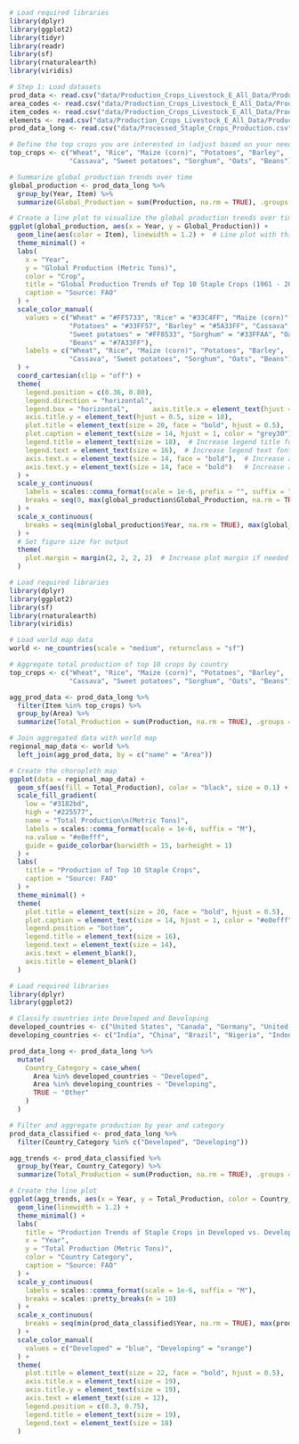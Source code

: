 ```r
# Load required libraries
library(dplyr)
library(ggplot2)
library(tidyr)
library(readr)
library(sf)
library(rnaturalearth)
library(viridis)

# Step 1: Load datasets
prod_data <- read.csv("data/Production_Crops_Livestock_E_All_Data/Production_Crops_Livestock_E_All_Data.csv")
area_codes <- read.csv("data/Production_Crops_Livestock_E_All_Data/Production_Crops_Livestock_E_AreaCodes.csv")
item_codes <- read.csv("data/Production_Crops_Livestock_E_All_Data/Production_Crops_Livestock_E_ItemCodes.csv")
elements <- read.csv("data/Production_Crops_Livestock_E_All_Data/Production_Crops_Livestock_E_Elements.csv")
prod_data_long <- read.csv("data/Processed_Staple_Crops_Production.csv")
```

```r

# Define the top crops you are interested in (adjust based on your needs)
top_crops <- c("Wheat", "Rice", "Maize (corn)", "Potatoes", "Barley", 
               "Cassava", "Sweet potatoes", "Sorghum", "Oats", "Beans")

# Summarize global production trends over time
global_production <- prod_data_long %>%
  group_by(Year, Item) %>%
  summarize(Global_Production = sum(Production, na.rm = TRUE), .groups = "drop")

# Create a line plot to visualize the global production trends over time
ggplot(global_production, aes(x = Year, y = Global_Production)) +
  geom_line(aes(color = Item), linewidth = 1.2) +  # Line plot with thicker lines
  theme_minimal() +
  labs(
    x = "Year", 
    y = "Global Production (Metric Tons)",  
    color = "Crop",
    title = "Global Production Trends of Top 10 Staple Crops (1961 - 2022)",
    caption = "Source: FAO"
  ) +
  scale_color_manual(
    values = c("Wheat" = "#FF5733", "Rice" = "#33C4FF", "Maize (corn)" = "#FFB533", 
               "Potatoes" = "#33FF57", "Barley" = "#5A33FF", "Cassava" = "#FF33A1", 
               "Sweet potatoes" = "#FF8533", "Sorghum" = "#33FFAA", "Oats" = "#FF33CC", 
               "Beans" = "#7A33FF"),
    labels = c("Wheat", "Rice", "Maize (corn)", "Potatoes", "Barley", 
               "Cassava", "Sweet potatoes", "Sorghum", "Oats", "Beans")
  ) +
  coord_cartesian(clip = "off") +
  theme(
    legend.position = c(0.36, 0.80),  
    legend.direction = "horizontal",  
    legend.box = "horizontal",      axis.title.x = element_text(hjust = 0.5, size = 18),  
    axis.title.y = element_text(hjust = 0.5, size = 18),  
    plot.title = element_text(size = 20, face = "bold", hjust = 0.5),  # Increase title font size
    plot.caption = element_text(size = 14, hjust = 1, color = "grey30"),  # Caption with slightly larger font
    legend.title = element_text(size = 18),  # Increase legend title font size
    legend.text = element_text(size = 16),  # Increase legend text font size
    axis.text.x = element_text(size = 14, face = "bold"),  # Increase and bold X axis tick labels
    axis.text.y = element_text(size = 14, face = "bold")   # Increase and bold Y axis tick labels
  ) +
  scale_y_continuous(
    labels = scales::comma_format(scale = 1e-6, prefix = "", suffix = "M"),  # Format y-axis in millions with commas
    breaks = seq(0, max(global_production$Global_Production, na.rm = TRUE), by = 200000000)  # Reduced step size for y-axis ticks
  ) +
  scale_x_continuous(
    breaks = seq(min(global_production$Year, na.rm = TRUE), max(global_production$Year, na.rm = TRUE), by = 5)  # Increase x-axis ticks
  ) +
  # Set figure size for output
  theme(
    plot.margin = margin(2, 2, 2, 2)  # Increase plot margin if needed
  )

```

```r
# Load required libraries
library(dplyr)
library(ggplot2)
library(sf)
library(rnaturalearth)
library(viridis)

# Load world map data
world <- ne_countries(scale = "medium", returnclass = "sf")

# Aggregate total production of top 10 crops by country
top_crops <- c("Wheat", "Rice", "Maize (corn)", "Potatoes", "Barley", 
               "Cassava", "Sweet potatoes", "Sorghum", "Oats", "Beans")

agg_prod_data <- prod_data_long %>%
  filter(Item %in% top_crops) %>%
  group_by(Area) %>%
  summarize(Total_Production = sum(Production, na.rm = TRUE), .groups = "drop")

# Join aggregated data with world map
regional_map_data <- world %>%
  left_join(agg_prod_data, by = c("name" = "Area"))

# Create the choropleth map
ggplot(data = regional_map_data) +
  geom_sf(aes(fill = Total_Production), color = "black", size = 0.1) +
  scale_fill_gradient(
    low = "#3182bd", 
    high = "#225577", 
    name = "Total Production\n(Metric Tons)",
    labels = scales::comma_format(scale = 1e-6, suffix = "M"), 
    na.value = "#e0efff", 
    guide = guide_colorbar(barwidth = 15, barheight = 1)
  ) +
  labs(
    title = "Production of Top 10 Staple Crops",
    caption = "Source: FAO"
  ) +
  theme_minimal() +
  theme(
    plot.title = element_text(size = 20, face = "bold", hjust = 0.5),
    plot.caption = element_text(size = 14, hjust = 1, color = "#e0efff"),
    legend.position = "bottom",
    legend.title = element_text(size = 16),
    legend.text = element_text(size = 14),
    axis.text = element_blank(),
    axis.title = element_blank()
  )


```

```r
# Load required libraries
library(dplyr)
library(ggplot2)

# Classify countries into Developed and Developing
developed_countries <- c("United States", "Canada", "Germany", "United Kingdom", "France", "Australia", "Japan")
developing_countries <- c("India", "China", "Brazil", "Nigeria", "Indonesia", "Mexico", "South Africa")

prod_data_long <- prod_data_long %>%
  mutate(
    Country_Category = case_when(
      Area %in% developed_countries ~ "Developed",
      Area %in% developing_countries ~ "Developing",
      TRUE ~ "Other"
    )
  )

# Filter and aggregate production by year and category
prod_data_classified <- prod_data_long %>%
  filter(Country_Category %in% c("Developed", "Developing"))

agg_trends <- prod_data_classified %>%
  group_by(Year, Country_Category) %>%
  summarize(Total_Production = sum(Production, na.rm = TRUE), .groups = "drop")

# Create the line plot
ggplot(agg_trends, aes(x = Year, y = Total_Production, color = Country_Category, group = Country_Category)) +
  geom_line(linewidth = 1.2) +
  theme_minimal() +
  labs(
    title = "Production Trends of Staple Crops in Developed vs. Developing Countries (1961 - 2022)",
    x = "Year",
    y = "Total Production (Metric Tons)",
    color = "Country Category",
    caption = "Source: FAO"
  ) +
  scale_y_continuous(
    labels = scales::comma_format(scale = 1e-6, suffix = "M"),
    breaks = scales::pretty_breaks(n = 10)
  ) +
  scale_x_continuous(
    breaks = seq(min(prod_data_classified$Year, na.rm = TRUE), max(prod_data_classified$Year, na.rm = TRUE), by = 5)
  ) +
  scale_color_manual(
    values = c("Developed" = "blue", "Developing" = "orange")
  ) +
  theme(
    plot.title = element_text(size = 22, face = "bold", hjust = 0.5),
    axis.title.x = element_text(size = 19),
    axis.title.y = element_text(size = 19),
    axis.text = element_text(size = 12),
    legend.position = c(0.3, 0.75),
    legend.title = element_text(size = 19),
    legend.text = element_text(size = 18)
  )

```
